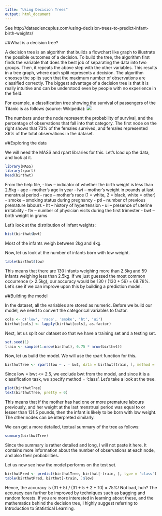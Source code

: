 ```yaml
---
title: "Using Decision Trees"
output: html_document
---
```


See http://datascienceplus.com/using-decision-trees-to-predict-infant-birth-weights/

##What is a decision tree?

A decision tree is an algorithm that builds a flowchart like graph to illustrate the possible outcomes of a decision. To build the tree, the algorithm first finds the variable that does the best job of separating the data into two groups. Then, it repeats the above step with the other variables. This results in a tree graph, where each split represents a decision. The algorithm chooses the splits such that the maximum number of observations are classified correctly. The biggest advantage of a decision tree is that it is really intuitive and can be understood even by people with no experience in the field.

For example, a classification tree showing the survival of passengers of the Titanic is as follows (source: Wikipedia):
![](../figures/titanic.png)

The numbers under the node represent the probability of survival, and the percentage of observations that fall into that category. The first node on the right shows that 73% of the females survived, and females represented 36% of the total observations in the dataset.

##Exploring the data

We will need the MASS and rpart libraries for this. Let’s load up the data, and look at it.
```r
library(MASS)
library(rpart)
head(birthwt)
```

From the help file,
- low – indicator of whether the birth weight is less than 2.5kg
- age – mother’s age in year
- lwt – mother’s weight in pounds at last menstrual period
- race – mother’s race (1 = white, 2 = black, white = other)
- smoke – smoking status during pregnancy
- ptl – number of previous premature labours
- ht – history of hypertension
- ui – presence of uterine irritability
- ftv – number of physician visits during the first trimester
- bwt – birth weight in grams

Let’s look at the distribution of infant weights:
```r
hist(birthwt$bwt)
```

Most of the infants weigh between 2kg and 4kg.

Now, let us look at the number of infants born with low weight.
```r
table(birthwt$low)
```

This means that there are 130 infants weighing more than 2.5kg and 59 infants weighing less than 2.5kg. If we just guessed the most common occurrence (> 2.5kg), our accuracy would be 130 / (130 + 59) = 68.78%. Let’s see if we can improve upon this by building a prediction model.

##Building the model

In the dataset, all the variables are stored as numeric. Before we build our model, we need to convert the categorical variables to factor.
```r
cols <- c('low', 'race', 'smoke', 'ht', 'ui')
birthwt[cols] <- lapply(birthwt[cols], as.factor)
```

Next, let us split our dataset so that we have a training set and a testing set.
```r
set.seed(1)
train <- sample(1:nrow(birthwt), 0.75 * nrow(birthwt))
```

Now, let us build the model. We will use the rpart function for this.
```r
birthwtTree <- rpart(low ~ . - bwt, data = birthwt[train, ], method = 'class')
```

Since low = bwt <= 2.5, we exclude bwt from the model, and since it is a classification task, we specify method = 'class'. Let’s take a look at the tree.
```r
plot(birthwtTree)
text(birthwtTree, pretty = 0)
```

This means that if the mother has had one or more premature labours previously, and her weight at the last menstrual period was equal to or lesser than 131.5 pounds, then the infant is likely to be born with low weight. The other nodes can be interpreted similarly.

We can get a more detailed, textual summary of the tree as follows:
```r
summary(birthwtTree)
```

Since the summary is rather detailed and long, I will not paste it here. It contains more information about the number of observations at each node, and also their probabilities.

Let us now see how the model performs on the test set.
```r
birthwtPred <- predict(birthwtTree, birthwt[-train, ], type = 'class')
table(birthwtPred, birthwt[-train, ]$low)
```
Hence, the accuracy is (31 + 5) / (31 + 5 + 2 + 10) = 75%! Not bad, huh? The accuracy can further be improved by techniques such as bagging and random forests. If you are more interested in learning about these, and the mathematics behind the decision tree, I highly suggest referring to Introduction to Statistical Learning.
